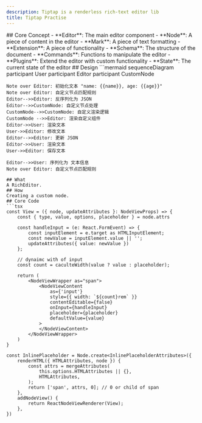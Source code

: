 ```yaml
---
description: Tiptap is a renderless rich-text editor lib
title: Tiptap Practise
---
```


<RichEditor />
## Core Concept
- **Editor**: The main editor component
    - **Node**: A piece of content in the editor
    - **Mark**: A piece of text formatting
    - **Extension**: A piece of functionality
- **Schema**: The structure of the document
- **Commands**: Functions to manipulate the editor
- **Plugins**: Extend the editor with custom functionality
- **State**: The current state of the editor
## Design
```mermaid
sequenceDiagram
    participant User
    participant Editor
    participant CustomNode

    Note over Editor: 初始化文本 "name: {{name}}, age: {{age}}"
    Note over Editor: 自定义节点匹配规则
    Editor-->>Editor: 反序列化为 JSON
    Editor-->>CustomNode: 自定义节点处理
    CustomNode-->>CustomNode: 自定义渲染逻辑
    CustomNode -->>Editor: 渲染自定义组件
    Editor->>User: 渲染文本
    User->>Editor: 修改文本
    Editor-->>Editor: 更新 JSON
    Editor->>User: 渲染文本
    User->>Editor: 保存文本
    
    Editor-->>User: 序列化为 文本信息
    Note over Editor: 自定义节点匹配规则
```
## What
A RichEditor.
## How
Creating a custom node.
## Core Code
```tsx
const View = ({ node, updateAttributes }: NodeViewProps) => {
    const { type, value, options, placeholder } = node.attrs

    const handleInput = (e: React.FormEvent) => {
        const inputElement = e.target as HTMLInputElement;
        const newValue = inputElement.value || '';
        updateAttributes({ value: newValue })
    };

    // dynaimc with of input
    const count = caculteWidth(value ? value : placeholder);

    return (
        <NodeViewWrapper as="span">
            <NodeViewContent
                as={'input'}
                style={{ width: `${count}rem` }}
                contentEditable={false}
                onInput={handleInput}
                placeholder={placeholder}
                defaultValue={value}
            >
            </NodeViewContent>
        </NodeViewWrapper>
    )
}

const InlinePlaceholder = Node.create<InlinePlaceholderAttributes>({
    renderHTML({ HTMLAttributes, node }) {
        const attrs = mergeAttributes(
            this.options.HTMLAttributes || {},
            HTMLAttributes,
        );
        return ['span', attrs, 0]; // 0 or child of span
    },
    addNodeView() {
        return ReactNodeViewRenderer(View);
    },
})
```
